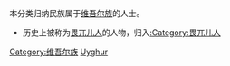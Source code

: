 {{Catnav|頁面分類|...|亚洲|亚洲民族}}
{{Catnav|頁面分類|...|民族|亚洲民族}}
{{Catnav|頁面分類|...|亚洲民族|中华民族}}
{{Catnav|頁面分類|...|亚洲国家|中国|中华民族}}

本分类归纳民族属于[[维吾尔族|维吾尔族]]的人士。
*历史上被称为[[畏兀儿人|畏兀儿人]]的人物，归入[[:Category:畏兀儿人|:Category:畏兀儿人]]

{{Commonscat|Uyghur people}}

[[Category:维吾尔族|Category:维吾尔族]]
[[Category:亚洲各民族人物|Uyghur]]